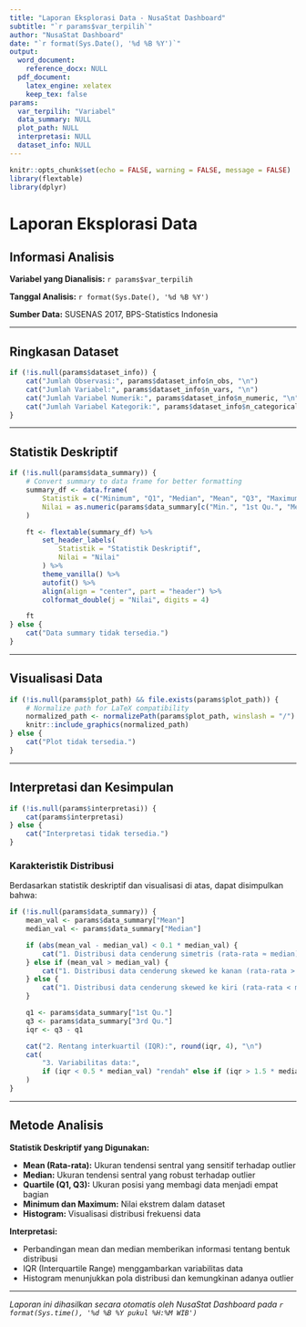 ```yaml
---
title: "Laporan Eksplorasi Data - NusaStat Dashboard"
subtitle: "`r params$var_terpilih`"
author: "NusaStat Dashboard"
date: "`r format(Sys.Date(), '%d %B %Y')`"
output:
  word_document:
    reference_docx: NULL
  pdf_document:
    latex_engine: xelatex
    keep_tex: false
params:
  var_terpilih: "Variabel"
  data_summary: NULL
  plot_path: NULL
  interpretasi: NULL
  dataset_info: NULL
---
```


```r
knitr::opts_chunk$set(echo = FALSE, warning = FALSE, message = FALSE)
library(flextable)
library(dplyr)
```

# Laporan Eksplorasi Data

## Informasi Analisis

**Variabel yang Dianalisis:** `r params$var_terpilih`

**Tanggal Analisis:** `r format(Sys.Date(), '%d %B %Y')`

**Sumber Data:** SUSENAS 2017, BPS-Statistics Indonesia

---

## Ringkasan Dataset

```r
if (!is.null(params$dataset_info)) {
    cat("Jumlah Observasi:", params$dataset_info$n_obs, "\n")
    cat("Jumlah Variabel:", params$dataset_info$n_vars, "\n")
    cat("Jumlah Variabel Numerik:", params$dataset_info$n_numeric, "\n")
    cat("Jumlah Variabel Kategorik:", params$dataset_info$n_categorical, "\n")
}
```

---

## Statistik Deskriptif

```r
if (!is.null(params$data_summary)) {
    # Convert summary to data frame for better formatting
    summary_df <- data.frame(
        Statistik = c("Minimum", "Q1", "Median", "Mean", "Q3", "Maximum"),
        Nilai = as.numeric(params$data_summary[c("Min.", "1st Qu.", "Median", "Mean", "3rd Qu.", "Max.")])
    )

    ft <- flextable(summary_df) %>%
        set_header_labels(
            Statistik = "Statistik Deskriptif",
            Nilai = "Nilai"
        ) %>%
        theme_vanilla() %>%
        autofit() %>%
        align(align = "center", part = "header") %>%
        colformat_double(j = "Nilai", digits = 4)

    ft
} else {
    cat("Data summary tidak tersedia.")
}
```

---

## Visualisasi Data

```r
if (!is.null(params$plot_path) && file.exists(params$plot_path)) {
    # Normalize path for LaTeX compatibility
    normalized_path <- normalizePath(params$plot_path, winslash = "/")
    knitr::include_graphics(normalized_path)
} else {
    cat("Plot tidak tersedia.")
}
```

---

## Interpretasi dan Kesimpulan

```r
if (!is.null(params$interpretasi)) {
    cat(params$interpretasi)
} else {
    cat("Interpretasi tidak tersedia.")
}
```

### Karakteristik Distribusi

Berdasarkan statistik deskriptif dan visualisasi di atas, dapat disimpulkan bahwa:

```r
if (!is.null(params$data_summary)) {
    mean_val <- params$data_summary["Mean"]
    median_val <- params$data_summary["Median"]

    if (abs(mean_val - median_val) < 0.1 * median_val) {
        cat("1. Distribusi data cenderung simetris (rata-rata ≈ median)\n")
    } else if (mean_val > median_val) {
        cat("1. Distribusi data cenderung skewed ke kanan (rata-rata > median)\n")
    } else {
        cat("1. Distribusi data cenderung skewed ke kiri (rata-rata < median)\n")
    }

    q1 <- params$data_summary["1st Qu."]
    q3 <- params$data_summary["3rd Qu."]
    iqr <- q3 - q1

    cat("2. Rentang interkuartil (IQR):", round(iqr, 4), "\n")
    cat(
        "3. Variabilitas data:",
        if (iqr < 0.5 * median_val) "rendah" else if (iqr > 1.5 * median_val) "tinggi" else "sedang", "\n"
    )
}
```

---

## Metode Analisis

**Statistik Deskriptif yang Digunakan:**

- **Mean (Rata-rata):** Ukuran tendensi sentral yang sensitif terhadap outlier
- **Median:** Ukuran tendensi sentral yang robust terhadap outlier
- **Quartile (Q1, Q3):** Ukuran posisi yang membagi data menjadi empat bagian
- **Minimum dan Maximum:** Nilai ekstrem dalam dataset
- **Histogram:** Visualisasi distribusi frekuensi data

**Interpretasi:**

- Perbandingan mean dan median memberikan informasi tentang bentuk distribusi
- IQR (Interquartile Range) menggambarkan variabilitas data
- Histogram menunjukkan pola distribusi dan kemungkinan adanya outlier

---

*Laporan ini dihasilkan secara otomatis oleh NusaStat Dashboard pada `r format(Sys.time(), '%d %B %Y pukul %H:%M WIB')`*
